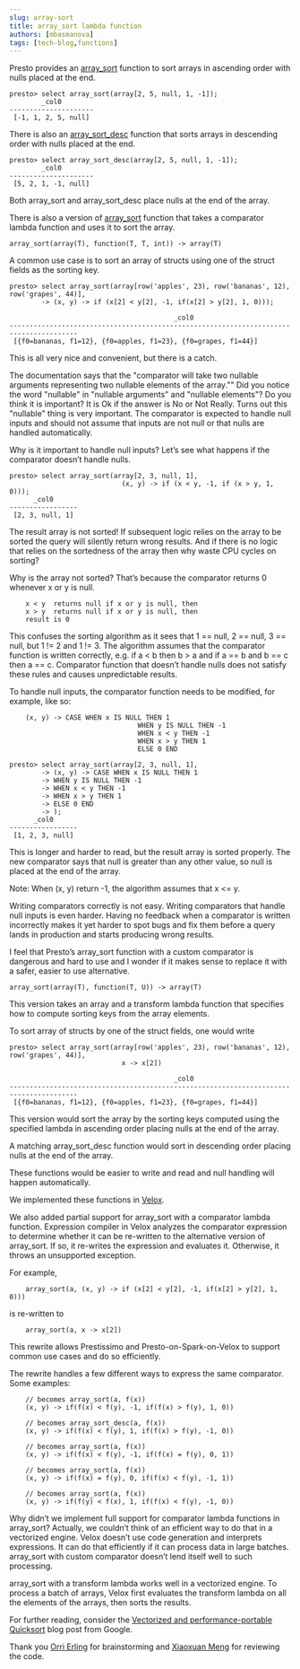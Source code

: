 ```yaml
---
slug: array-sort
title: array_sort lambda function
authors: [mbasmanova]
tags: [tech-blog,functions]
---
```


Presto provides an <a href="https://prestodb.io/docs/current/functions/array.html#array_sort">array_sort</a>
function to sort arrays in ascending order with nulls placed at the end.

```
presto> select array_sort(array[2, 5, null, 1, -1]);
        _col0
---------------------
 [-1, 1, 2, 5, null]
```

There is also an <a href="https://prestodb.io/docs/current/functions/array.html#array_sort_desc>">array_sort_desc</a>
function that sorts arrays in descending order with nulls placed at the end.

```
presto> select array_sort_desc(array[2, 5, null, 1, -1]);
        _col0
---------------------
 [5, 2, 1, -1, null]
```

Both array_sort and array_sort_desc place nulls at the end of the array.

There is also a version of <a href="https://prestodb.io/docs/current/functions/array.html#id2">array_sort</a>
function that takes a comparator lambda function and uses it to sort the array.

```
array_sort(array(T), function(T, T, int)) -> array(T)
```

A common use case is to sort an array of structs using one of the struct fields as the sorting key.

```
presto> select array_sort(array[row('apples', 23), row('bananas', 12), row('grapes', 44)],
        -> (x, y) -> if (x[2] < y[2], -1, if(x[2] > y[2], 1, 0)));

                                         _col0
---------------------------------------------------------------------------------------
 [{f0=bananas, f1=12}, {f0=apples, f1=23}, {f0=grapes, f1=44}]
```

This is all very nice and convenient, but there is a catch.

The documentation says that the "comparator will take two nullable arguments representing two
nullable elements of the array."" Did you notice the word "nullable" in "nullable arguments"
and "nullable elements"? Do you think it is important? It is Ok if the answer is No or Not Really.
Turns out this "nullable" thing is very important. The comparator is expected to handle null
inputs and should not assume that inputs are not null or that nulls are handled automatically.

Why is it important to handle null inputs? Let’s see what happens if the comparator doesn’t
handle nulls.

```
presto> select array_sort(array[2, 3, null, 1],
                            (x, y) -> if (x < y, -1, if (x > y, 1, 0)));
      _col0
-----------------
 [2, 3, null, 1]
```

The result array is not sorted! If subsequent logic relies on the array to be sorted the query
will silently return wrong results. And if there is no logic that relies on the sortedness of
the array then why waste CPU cycles on sorting?

Why is the array not sorted? That’s because the comparator returns 0 whenever x or y is null.

```
	x < y  returns null if x or y is null, then
	x > y  returns null if x or y is null, then
	result is 0
```

This confuses the sorting algorithm as it sees that 1 == null, 2 == null, 3 == null,
but 1 != 2 and 1 != 3. The algorithm assumes that the comparator function is written correctly,
e.g. if a < b then b > a and if a == b and b == c then a == c. Comparator function that doesn’t
handle nulls does not satisfy these rules and causes unpredictable results.

To handle null inputs, the comparator function needs to be modified, for example, like so:

```
	(x, y) -> CASE WHEN x IS NULL THEN 1
								WHEN y IS NULL THEN -1
								WHEN x < y THEN -1
								WHEN x > y THEN 1
								ELSE 0 END
```

```
presto> select array_sort(array[2, 3, null, 1],
        -> (x, y) -> CASE WHEN x IS NULL THEN 1
        -> WHEN y IS NULL THEN -1
        -> WHEN x < y THEN -1
        -> WHEN x > y THEN 1
        -> ELSE 0 END
        -> );
      _col0
-----------------
 [1, 2, 3, null]
```

This is longer and harder to read, but the result array is sorted properly. The new
comparator says that null is greater than any other value, so null is placed at the
end of the array.

Note: When (x, y) return -1, the algorithm assumes that x <= y.


Writing comparators correctly is not easy. Writing comparators that handle null inputs
is even harder. Having no feedback when a comparator is written incorrectly makes it
yet harder to spot bugs and fix them before a query lands in production and starts
producing wrong results.

I feel that Presto’s array_sort function with a custom comparator is dangerous and hard
to use and I wonder if it makes sense to replace it with a safer, easier to use alternative.

```
array_sort(array(T), function(T, U)) -> array(T)
```

This version takes an array and a transform lambda function that specifies how to compute
sorting keys from the array elements.

To sort array of structs by one of the struct fields, one would write

```
presto> select array_sort(array[row('apples', 23), row('bananas', 12), row('grapes', 44)],
                            x -> x[2])

                                         _col0
---------------------------------------------------------------------------------------
 [{f0=bananas, f1=12}, {f0=apples, f1=23}, {f0=grapes, f1=44}]
```

This version would sort the array by the sorting keys computed using the specified lambda
in ascending order placing nulls at the end of the array.

A matching array_sort_desc function would sort in descending order placing nulls at the end
of the array.

These functions would be easier to write and read and null handling will happen automatically.

We implemented these functions in <a href="https://facebookincubator.github.io/velox/functions/presto/array.html#id0">Velox</a>.


We also added partial support for array_sort with a comparator lambda function. Expression
compiler in Velox analyzes the comparator expression to determine whether it can be re-written
to the alternative version of array_sort. If so, it re-writes the expression and evaluates it.
Otherwise, it throws an unsupported exception.

For example,

```
	array_sort(a, (x, y) -> if (x[2] < y[2], -1, if(x[2] > y[2], 1, 0)))
```

is re-written to

```
	array_sort(a, x -> x[2])
```

This rewrite allows Prestissimo and Presto-on-Spark-on-Velox to support common use cases
and do so efficiently.

The rewrite handles a few different ways to express the same comparator. Some examples:

```
    // becomes array_sort(a, f(x))
	(x, y) -> if(f(x) < f(y), -1, if(f(x) > f(y), 1, 0))

	// becomes array_sort_desc(a, f(x))
	(x, y) -> if(f(x) < f(y), 1, if(f(x) > f(y), -1, 0))

	// becomes array_sort(a, f(x))
	(x, y) -> if(f(x) < f(y), -1, if(f(x) = f(y), 0, 1))

	// becomes array_sort(a, f(x))
	(x, y) -> if(f(x) = f(y), 0, if(f(x) < f(y), -1, 1))

	// becomes array_sort(a, f(x))
	(x, y) -> if(f(y) < f(x), 1, if(f(x) < f(y), -1, 0))
```

Why didn’t we implement full support for comparator lambda functions in array_sort? Actually,
we couldn’t think of an efficient way to do that in a vectorized engine. Velox doesn’t use code
generation and interprets expressions. It can do that efficiently if it can process data in large
batches. array_sort with custom comparator doesn’t lend itself well to such processing.

array_sort with a transform lambda works well in a vectorized engine. To process a batch of arrays,
Velox first evaluates the transform lambda on all the elements of the arrays, then sorts the results.


For further reading, consider the <a href="https://opensource.googleblog.com/2022/06/Vectorized%20and%20performance%20portable%20Quicksort.html">Vectorized and performance-portable Quicksort</a>
blog post from Google.

Thank you <a href="https://www.linkedin.com/in/orrierling">Orri Erling</a> for brainstorming
and <a href="https://www.linkedin.com/in/xiaoxuanmeng">Xiaoxuan Meng</a> for reviewing the code.
